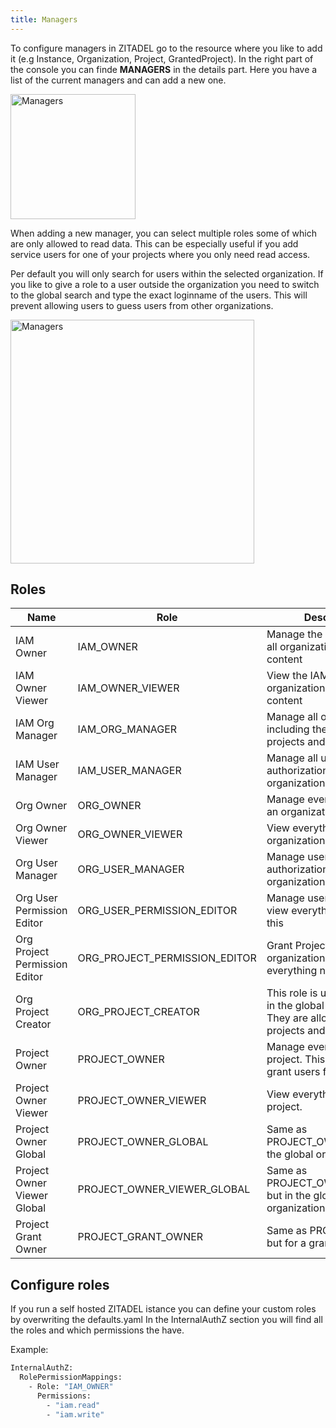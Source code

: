 ```yaml
---
title: Managers
---
```



<ManagerDescription name="ManagerDescription" />

To configure managers in ZITADEL go to the resource where you like to add it (e.g Instance, Organization, Project, GrantedProject).
In the right part of the console you can finde **MANAGERS** in the details part. Here you have a list of the current managers and can add a new one.

<img alt="Managers" src="/img/guides/console/managers.png" width="200px" />

When adding a new manager, you can select multiple roles some of which are only allowed to read data.
This can be especially useful if you add service users for one of your projects where you only need read access.

Per default you will only search for users within the selected organization. If you like to give a role to a user outside the organization you need to switch to the global search and type the exact loginname of the users. This will prevent allowing users to guess users from other organizations.

<img alt="Managers" src="/img/guides/console/addmanager.png" width="390px" />

## Roles

| Name                          | Role                          | Description                                                                                                  |
| ----------------------------- | ----------------------------- | ------------------------------------------------------------------------------------------------------------ |
| IAM Owner                     | IAM_OWNER                     | Manage the IAM, manage all organizations with their content                                                  |
| IAM Owner Viewer              | IAM_OWNER_VIEWER              | View the IAM and view all organizations with their content                                                   |
| IAM Org Manager               | IAM_ORG_MANAGER               | Manage all organizations including their policies, projects and users                                        |
| IAM User Manager              | IAM_USER_MANAGER              | Manage all users and their authorizations over all organizations                                             |
| Org Owner                     | ORG_OWNER                     | Manage everything within an organization                                                                     |
| Org Owner Viewer              | ORG_OWNER_VIEWER              | View everything within an organization                                                                       |
| Org User Manager              | ORG_USER_MANAGER              | Manage users and their authorizations within an organization                                                 |
| Org User Permission Editor    | ORG_USER_PERMISSION_EDITOR    | Manage user grants and view everything needed for this                                                       |
| Org Project Permission Editor | ORG_PROJECT_PERMISSION_EDITOR | Grant Projects to other organizations and view everything needed for this                                    |
| Org Project Creator           | ORG_PROJECT_CREATOR           | This role is used for users in the global organization. They are allowed to create projects and manage them. |
| Project Owner                 | PROJECT_OWNER                 | Manage everything within a project. This includes to grant users for the project.                            |
| Project Owner Viewer          | PROJECT_OWNER_VIEWER          | View everything within a project.                                                                            |
| Project Owner Global          | PROJECT_OWNER_GLOBAL          | Same as PROJECT_OWNER, but in the global organization.                                                       |
| Project Owner Viewer Global   | PROJECT_OWNER_VIEWER_GLOBAL   | Same as PROJECT_OWNER_VIEWER, but in the global organization.                                                |
| Project Grant Owner           | PROJECT_GRANT_OWNER           | Same as PROJECT_OWNER but for a granted proejct.                                                             |

## Configure roles

If you run a self hosted ZITADEL istance you can define your custom roles by overwriting the defaults.yaml
In the InternalAuthZ section you will find all the roles and which permissions the have.

Example:

```bash
InternalAuthZ:
  RolePermissionMappings:
    - Role: "IAM_OWNER"
      Permissions:
        - "iam.read"
        - "iam.write"
```
